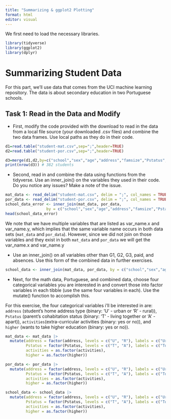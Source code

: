 ```yaml
---
title: "Summarizing & ggplot2 Plotting"
format: html
editor: visual
---
```


We first need to load the necessary libraries.

```r
library(tidyverse)
library(ggplot2)
library(dplyr)
```

# Summarizing Student Data

For this part, we’ll use data that comes from the UCI machine learning repository. The data is about secondary education in two Portuguese schools.

## Task 1: Read in the Data and Modify

- First, modify the code provided with the download to read in the data from a local file source (your downloaded .csv files) and combine the two data frames. Use local paths as they do in their code.

```r
d1=read.table("student-mat.csv",sep=";",header=TRUE)
d2=read.table("student-por.csv",sep=";",header=TRUE)

d3=merge(d1,d2,by=c("school","sex","age","address","famsize","Pstatus","Medu","Fedu","Mjob","Fjob","reason","nursery","internet"))
print(nrow(d3)) # 382 students
```

- Second, read in and combine the data using functions from the tidyverse. Use an inner_join() on the variables they used in their code. Do you notice any issues? Make a note of the issue.

```r
mat_data <- read_delim("student-mat.csv", delim = ";", col_names = TRUE)
por_data <- read_delim("student-por.csv", delim = ";", col_names = TRUE)
school_data_error <- inner_join(mat_data, por_data,
                  by = c("school","sex","age","address","famsize","Pstatus","Medu","Fedu","Mjob","Fjob","reason","nursery","internet")) |> collect()
head(school_data_error)
```

We note that we have multiple variables that are listed as var_name.x and var_name.y, which implies that the same variable name occurs in both data sets (`mat_data` and `por_data`). However, since we did not join on those variables and they exist in both `mat_data` and `por_data` we will get the var_name.x and var_name.y


- Use an inner_join() on all variables other than G1, G2, G3, paid, and absences. Use this form of the combined data in further exercises.

```r
school_data <- inner_join(mat_data, por_data, by = c("school","sex","age","address","famsize","Pstatus","Medu","Fedu","Mjob","Fjob","reason","guardian","traveltime","studytime","failures","schoolsup","famsup","activities","nursery","higher","internet","romantic","famrel","freetime","goout","Dalc","Walc","health")) |> collect()
```


- Next, for the math data, Portuguese, and combined data, choose four categorical variables you are interested in and convert those into factor variables in each tibble (use the same four variables in each). Use the mutate() function to accomplish this.

For this exercise, the four categorical variables i'll be interested in are: `address` (student's home address type (binary: 'U' - urban or 'R' - rural)), `Pstatus` (parent's cohabitation status (binary: 'T' - living together or 'A' - apart)), `activities`(extra-curricular activities (binary: yes or no)), and `higher` (wants to take higher education (binary: yes or no)).

```r
mat_data <- mat_data |>
  mutate(address = factor(address, levels = c("U", "R"), labels = c("Urban", "Rural")),
         Pstatus = factor(Pstatus, levels = c("T", "A"), labels = c("Together", "Apart")),
         activities = as.factor(activities),
         higher = as.factor(higher))

por_data <- por_data |>
  mutate(address = factor(address, levels = c("U", "R"), labels = c("Urban", "Rural")),
         Pstatus = factor(Pstatus, levels = c("T", "A"), labels = c("Together", "Apart")),
         activities = as.factor(activities),
         higher = as.factor(higher))

school_data <- school_data |>
  mutate(address = factor(address, levels = c("U", "R"), labels = c("Urban", "Rural")),
         Pstatus = factor(Pstatus, levels = c("T", "A"), labels = c("Together", "Apart")),
         activities = as.factor(activities),
         higher = as.factor(higher))
```

